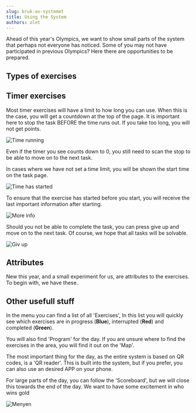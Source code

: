 ```yaml
---
slug: bruk-av-systemet
title: Using the System
authors: olet
---
```



Ahead of this year's Olympics, we want to show small parts of the system that perhaps not everyone has noticed. 
Some of you may not have participated in previous Olympics? Here there are opportunities to be prepared.

## Types of exercises

<ExerciseTypeList lng="en" />

## Timer exercises

Most timer exercises will have a limit to how long you can use. When this is the case, you will get a countdown at the top of the page. 
It is important here to stop the task BEFORE the time runs out. If you take too long, you will not get points.

![Time running](@site/static/img/time-is-running.png)

Even if the timer you see counts down to 0, you still need to scan the stop to be able to move on to the next task.

In cases where we have not set a time limit, you will be shown the start time on the task page.

![Time has started](@site/static/img/time-has-started.png)

To ensure that the exercise has started before you start, you will receive the last important information after starting. 

![More info](@site/static/img/move-info.png)

Should you not be able to complete the task, you can press give up and move on to the next task. Of course, we hope that all tasks will be solvable. 

![Giv up](@site/static/img/giv-up.png)

## Attributes

New this year, and a small experiment for us, are attributes to the exercises. To begin with, we have these. 

<AttributeList lng="en" />

## Other usefull stuff

In the menu you can find a list of all 'Exercises', In this list you will quickly see which exercises are in progress (**Blue**), interrupted (**Red**) and completed (**Green**). 

You will also find 'Program' for the day. If you are unsure where to find the exercises in the area, you will find it out on the 'Map'. 

The most important thing for the day, as the entire system is based on QR codes, is a 'QR reader'. This is built into the system, but if you prefer, you can also use an desired APP on your phone.



For large parts of the day, you can follow the 'Scoreboard', but we will close this towards the end of the day. We want to have some excitement in who wins gold



![Menyen](@site/static/img/menu.png)


